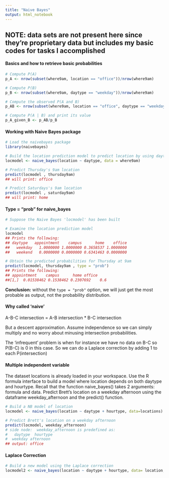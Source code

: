 ```yaml
---
title: "Naive Bayes"
output: html_notebook
---
```


## __NOTE__:  data sets are not present here since they're proprietary data but includes my basic codes for tasks I accomplished

#### Basics and how to retrieve basic probabilities

```r
# Compute P(A) 
p_A <- nrow(subset(where9am, location == "office"))/nrow(where9am)

# Compute P(B)
p_B <- nrow(subset(where9am, daytype == "weekday"))/nrow(where9am)

# Compute the observed P(A and B)
p_AB <- nrow(subset(where9am, location == "office", daytype == "weekday"))/nrow(where9am)

# Compute P(A | B) and print its value
p_A_given_B <- p_AB/p_B
```


#### Working with Naive Bayes package

```r
# Load the naivebayes package
library(naivebayes)

# Build the location prediction model to predict location by using daytype independent var
locmodel <- naive_bayes(location ~ daytype, data = where9am)

# Predict Thursday's 9am location
predict(locmodel , thursday9am)
## will print: office

# Predict Saturdays's 9am location
predict(locmodel , saturday9am)
## will print: home
```

#### Type = "prob" for naive_bayes



```r
# Suppose the Naive Bayes 'locmodel' has been built

# Examine the location prediction model
locmodel
## Prints the following:
## daytype   appointment    campus      home    office
##   weekday   1.0000000 1.0000000 0.3658537 1.0000000
##   weekend   0.0000000 0.0000000 0.6341463 0.0000000

# Obtain the predicted probabilities for Thursday at 9am
predict(locmodel, thursday9am , type = "prob")
## Prints the following:
## appointment    campus      home office
##[1,]  0.01538462 0.1538462 0.2307692    0.6
```

__Conclusion:__ without the `type = "prob"` option, we will just get the most probable as output, not the probability distribution.

#### Why called 'naive'

A-B-C intersection = A-B intersection  * B-C intersection

But a descent approximation.  Assume independence so we can simply multiply and no worry about minusing intersection probabilities.

The 'infrequent' problem is when for instance we have no data on B-C so P(B-C) is 0 in this case.  So we can do a Laplace correction by adding 1 to each P(intersection)

#### Multiple independent variable

The dataset locations is already loaded in your workspace. Use the R formula interface to build a model where location depends on both daytype and hourtype. Recall that the function naive_bayes() takes 2 arguments: formula and data. Predict Brett's location on a weekday afternoon using the dataframe weekday_afternoon and the predict() function.

```r
# Build a NB model of location
locmodel <- naive_bayes(location ~ daytype + hourtype, data=locations)

# Predict Brett's location on a weekday afternoon
predict(locmodel, weekday_afternoon)
# side node:  weekday_afternoon is predefined as:
#   daytype  hourtype
#  weekday afternoon
## output: office

```

#### Laplace Correction

```r
# Build a new model using the Laplace correction
locmodel2 <- naive_bayes(location ~ daytype + hourtype, data= location, laplace=1)
```







